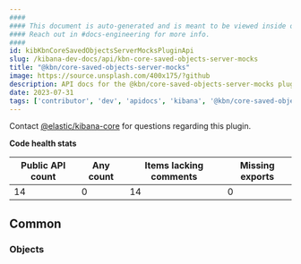 ```yaml
---
####
#### This document is auto-generated and is meant to be viewed inside our experimental, new docs system.
#### Reach out in #docs-engineering for more info.
####
id: kibKbnCoreSavedObjectsServerMocksPluginApi
slug: /kibana-dev-docs/api/kbn-core-saved-objects-server-mocks
title: "@kbn/core-saved-objects-server-mocks"
image: https://source.unsplash.com/400x175/?github
description: API docs for the @kbn/core-saved-objects-server-mocks plugin
date: 2023-07-31
tags: ['contributor', 'dev', 'apidocs', 'kibana', '@kbn/core-saved-objects-server-mocks']
---
```




Contact [@elastic/kibana-core](https://github.com/orgs/elastic/teams/kibana-core) for questions regarding this plugin.

**Code health stats**

| Public API count  | Any count | Items lacking comments | Missing exports |
|-------------------|-----------|------------------------|-----------------|
| 14 | 0 | 14 | 0 |

## Common

### Objects
<DocDefinitionList data={kbnCoreSavedObjectsServerMocksObj.common.objects}/>

